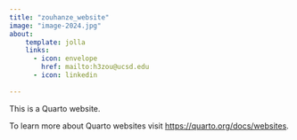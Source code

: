 ```yaml
---
title: "zouhanze_website"
image: "image-2024.jpg"
about: 
    template: jolla
    links: 
      - icon: envelope
        href: mailto:h3zou@ucsd.edu
      - icon: linkedin
      
---
```


This is a Quarto website.

To learn more about Quarto websites visit <https://quarto.org/docs/websites>.
